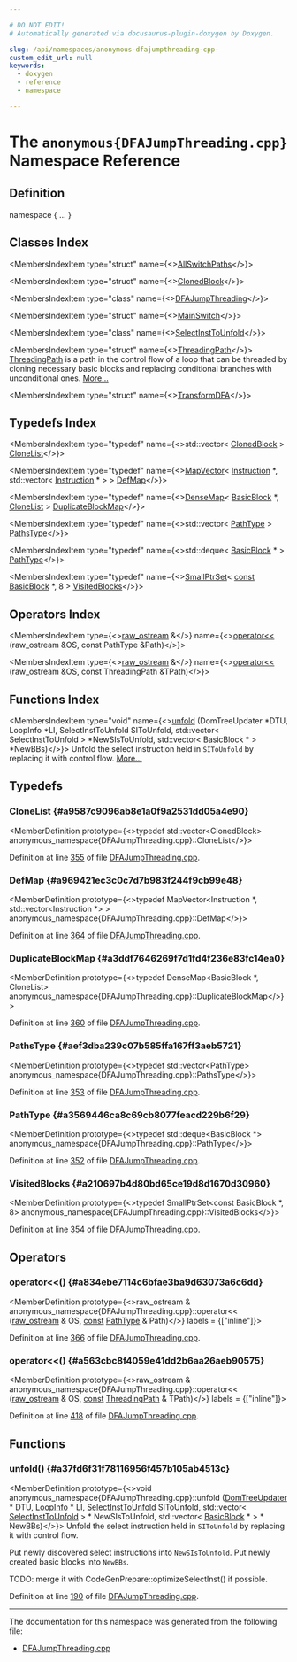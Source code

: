 ```yaml
---

# DO NOT EDIT!
# Automatically generated via docusaurus-plugin-doxygen by Doxygen.

slug: /api/namespaces/anonymous-dfajumpthreading-cpp-
custom_edit_url: null
keywords:
  - doxygen
  - reference
  - namespace

---
```





# The `anonymous{DFAJumpThreading.cpp}` Namespace Reference

<DoxygenPage pluginConfig={pluginConfig}>



## Definition

<CodeBlock>namespace &#123; ... &#125;</CodeBlock>

## Classes Index

<MembersIndex>

<MembersIndexItem
  type="struct"
  name={<><a href="/docs/api/structs/anonymous-namespace-dfajumpthreading-cpp-/allswitchpaths">AllSwitchPaths</a></>}>
</MembersIndexItem>

<MembersIndexItem
  type="struct"
  name={<><a href="/docs/api/structs/anonymous-namespace-dfajumpthreading-cpp-/clonedblock">ClonedBlock</a></>}>
</MembersIndexItem>

<MembersIndexItem
  type="class"
  name={<><a href="/docs/api/classes/anonymous-namespace-dfajumpthreading-cpp-/dfajumpthreading">DFAJumpThreading</a></>}>
</MembersIndexItem>

<MembersIndexItem
  type="struct"
  name={<><a href="/docs/api/structs/anonymous-namespace-dfajumpthreading-cpp-/mainswitch">MainSwitch</a></>}>
</MembersIndexItem>

<MembersIndexItem
  type="class"
  name={<><a href="/docs/api/classes/anonymous-namespace-dfajumpthreading-cpp-/selectinsttounfold">SelectInstToUnfold</a></>}>
</MembersIndexItem>

<MembersIndexItem
  type="struct"
  name={<><a href="/docs/api/structs/anonymous-namespace-dfajumpthreading-cpp-/threadingpath">ThreadingPath</a></>}>
<a href="/docs/api/structs/anonymous-namespace-dfajumpthreading-cpp-/threadingpath">ThreadingPath</a> is a path in the control flow of a loop that can be threaded by cloning necessary basic blocks and replacing conditional branches with unconditional ones. <a href="/docs/api/structs/anonymous-namespace-dfajumpthreading-cpp-/threadingpath/#details">More...</a>
</MembersIndexItem>

<MembersIndexItem
  type="struct"
  name={<><a href="/docs/api/structs/anonymous-namespace-dfajumpthreading-cpp-/transformdfa">TransformDFA</a></>}>
</MembersIndexItem>

</MembersIndex>

## Typedefs Index

<MembersIndex>

<MembersIndexItem
  type="typedef"
  name={<>std::vector&lt; <a href="/docs/api/structs/anonymous-namespace-dfajumpthreading-cpp-/clonedblock">ClonedBlock</a> &gt; <a href="#a9587c9096ab8e1a0f9a2531dd05a4e90">CloneList</a></>}>
</MembersIndexItem>

<MembersIndexItem
  type="typedef"
  name={<><a href="/docs/api/classes/llvm/mapvector">MapVector</a>&lt; <a href="/docs/api/classes/llvm/instruction">Instruction</a> &#42;, std::vector&lt; <a href="/docs/api/classes/llvm/instruction">Instruction</a> &#42; &gt; &gt; <a href="#a969421ec3c0c7d7b983f244f9cb99e48">DefMap</a></>}>
</MembersIndexItem>

<MembersIndexItem
  type="typedef"
  name={<><a href="/docs/api/classes/llvm/densemap">DenseMap</a>&lt; <a href="/docs/api/classes/llvm/basicblock">BasicBlock</a> &#42;, <a href="#a9587c9096ab8e1a0f9a2531dd05a4e90">CloneList</a> &gt; <a href="#a3ddf7646269f7d1fd4f236e83fc14ea0">DuplicateBlockMap</a></>}>
</MembersIndexItem>

<MembersIndexItem
  type="typedef"
  name={<>std::vector&lt; <a href="#a3569446ca8c69cb8077feacd229b6f29">PathType</a> &gt; <a href="#aef3dba239c07b585ffa167ff3aeb5721">PathsType</a></>}>
</MembersIndexItem>

<MembersIndexItem
  type="typedef"
  name={<>std::deque&lt; <a href="/docs/api/classes/llvm/basicblock">BasicBlock</a> &#42; &gt; <a href="#a3569446ca8c69cb8077feacd229b6f29">PathType</a></>}>
</MembersIndexItem>

<MembersIndexItem
  type="typedef"
  name={<><a href="/docs/api/classes/llvm/smallptrset">SmallPtrSet</a>&lt; <a href="/docs/api/files/lib/lib/target/lib/target/aarch64/aarch64promoteconstant-cpp/#a90f8350fecae261c25be85d38b451bff">const</a> <a href="/docs/api/classes/llvm/basicblock">BasicBlock</a> &#42;, 8 &gt; <a href="#a210697b4d80bd65ce19d8d1670d30960">VisitedBlocks</a></>}>
</MembersIndexItem>

</MembersIndex>

## Operators Index

<MembersIndex>

<MembersIndexItem
  type={<><a href="/docs/api/classes/llvm/raw-ostream">raw&#95;ostream</a> &amp;</>}
  name={<><a href="#a834ebe7114c6bfae3ba9d63073a6c6dd">operator&lt;&lt;</a> (raw&#95;ostream &amp;OS, const PathType &amp;Path)</>}>
</MembersIndexItem>

<MembersIndexItem
  type={<><a href="/docs/api/classes/llvm/raw-ostream">raw&#95;ostream</a> &amp;</>}
  name={<><a href="#a563cbc8f4059e41dd2b6aa26aeb90575">operator&lt;&lt;</a> (raw&#95;ostream &amp;OS, const ThreadingPath &amp;TPath)</>}>
</MembersIndexItem>

</MembersIndex>

## Functions Index

<MembersIndex>

<MembersIndexItem
  type="void"
  name={<><a href="#a37fd6f31f78116956f457b105ab4513c">unfold</a> (DomTreeUpdater &#42;DTU, LoopInfo &#42;LI, SelectInstToUnfold SIToUnfold, std::vector&lt; SelectInstToUnfold &gt; &#42;NewSIsToUnfold, std::vector&lt; BasicBlock &#42; &gt; &#42;NewBBs)</>}>
Unfold the select instruction held in <code>SIToUnfold</code> by replacing it with control flow. <a href="#a37fd6f31f78116956f457b105ab4513c">More...</a>
</MembersIndexItem>

</MembersIndex>


<SectionDefinition>

## Typedefs

### CloneList {#a9587c9096ab8e1a0f9a2531dd05a4e90}

<MemberDefinition
  prototype={<>typedef std::vector&lt;ClonedBlock&gt; anonymous&#95;namespace&#123;DFAJumpThreading.cpp&#125;::CloneList</>}>

Definition at line <a href="/docs/api/files/lib/lib/transforms/lib/transforms/scalar/dfajumpthreading-cpp/#l00355">355</a> of file <a href="/docs/api/files/lib/lib/transforms/lib/transforms/scalar/dfajumpthreading-cpp">DFAJumpThreading.cpp</a>.
</MemberDefinition>

### DefMap {#a969421ec3c0c7d7b983f244f9cb99e48}

<MemberDefinition
  prototype={<>typedef MapVector&lt;Instruction &#42;, std::vector&lt;Instruction &#42;&gt; &gt; anonymous&#95;namespace&#123;DFAJumpThreading.cpp&#125;::DefMap</>}>

Definition at line <a href="/docs/api/files/lib/lib/transforms/lib/transforms/scalar/dfajumpthreading-cpp/#l00364">364</a> of file <a href="/docs/api/files/lib/lib/transforms/lib/transforms/scalar/dfajumpthreading-cpp">DFAJumpThreading.cpp</a>.
</MemberDefinition>

### DuplicateBlockMap {#a3ddf7646269f7d1fd4f236e83fc14ea0}

<MemberDefinition
  prototype={<>typedef DenseMap&lt;BasicBlock &#42;, CloneList&gt; anonymous&#95;namespace&#123;DFAJumpThreading.cpp&#125;::DuplicateBlockMap</>}>

Definition at line <a href="/docs/api/files/lib/lib/transforms/lib/transforms/scalar/dfajumpthreading-cpp/#l00360">360</a> of file <a href="/docs/api/files/lib/lib/transforms/lib/transforms/scalar/dfajumpthreading-cpp">DFAJumpThreading.cpp</a>.
</MemberDefinition>

### PathsType {#aef3dba239c07b585ffa167ff3aeb5721}

<MemberDefinition
  prototype={<>typedef std::vector&lt;PathType&gt; anonymous&#95;namespace&#123;DFAJumpThreading.cpp&#125;::PathsType</>}>

Definition at line <a href="/docs/api/files/lib/lib/transforms/lib/transforms/scalar/dfajumpthreading-cpp/#l00353">353</a> of file <a href="/docs/api/files/lib/lib/transforms/lib/transforms/scalar/dfajumpthreading-cpp">DFAJumpThreading.cpp</a>.
</MemberDefinition>

### PathType {#a3569446ca8c69cb8077feacd229b6f29}

<MemberDefinition
  prototype={<>typedef std::deque&lt;BasicBlock &#42;&gt; anonymous&#95;namespace&#123;DFAJumpThreading.cpp&#125;::PathType</>}>

Definition at line <a href="/docs/api/files/lib/lib/transforms/lib/transforms/scalar/dfajumpthreading-cpp/#l00352">352</a> of file <a href="/docs/api/files/lib/lib/transforms/lib/transforms/scalar/dfajumpthreading-cpp">DFAJumpThreading.cpp</a>.
</MemberDefinition>

### VisitedBlocks {#a210697b4d80bd65ce19d8d1670d30960}

<MemberDefinition
  prototype={<>typedef SmallPtrSet&lt;const BasicBlock &#42;, 8&gt; anonymous&#95;namespace&#123;DFAJumpThreading.cpp&#125;::VisitedBlocks</>}>

Definition at line <a href="/docs/api/files/lib/lib/transforms/lib/transforms/scalar/dfajumpthreading-cpp/#l00354">354</a> of file <a href="/docs/api/files/lib/lib/transforms/lib/transforms/scalar/dfajumpthreading-cpp">DFAJumpThreading.cpp</a>.
</MemberDefinition>

</SectionDefinition>

<SectionDefinition>

## Operators

### operator&lt;&lt;() {#a834ebe7114c6bfae3ba9d63073a6c6dd}

<MemberDefinition
  prototype={<>raw&#95;ostream &amp; anonymous&#95;namespace&#123;DFAJumpThreading.cpp&#125;::operator&lt;&lt; (<a href="/docs/api/classes/llvm/raw-ostream">raw&#95;ostream</a> &amp; OS, <a href="/docs/api/files/lib/lib/target/lib/target/aarch64/aarch64promoteconstant-cpp/#a90f8350fecae261c25be85d38b451bff">const</a> <a href="#a3569446ca8c69cb8077feacd229b6f29">PathType</a> &amp; Path)</>}
  labels = {["inline"]}>

Definition at line <a href="/docs/api/files/lib/lib/transforms/lib/transforms/scalar/dfajumpthreading-cpp/#l00366">366</a> of file <a href="/docs/api/files/lib/lib/transforms/lib/transforms/scalar/dfajumpthreading-cpp">DFAJumpThreading.cpp</a>.
</MemberDefinition>

### operator&lt;&lt;() {#a563cbc8f4059e41dd2b6aa26aeb90575}

<MemberDefinition
  prototype={<>raw&#95;ostream &amp; anonymous&#95;namespace&#123;DFAJumpThreading.cpp&#125;::operator&lt;&lt; (<a href="/docs/api/classes/llvm/raw-ostream">raw&#95;ostream</a> &amp; OS, <a href="/docs/api/files/lib/lib/target/lib/target/aarch64/aarch64promoteconstant-cpp/#a90f8350fecae261c25be85d38b451bff">const</a> <a href="/docs/api/structs/anonymous-namespace-dfajumpthreading-cpp-/threadingpath">ThreadingPath</a> &amp; TPath)</>}
  labels = {["inline"]}>

Definition at line <a href="/docs/api/files/lib/lib/transforms/lib/transforms/scalar/dfajumpthreading-cpp/#l00418">418</a> of file <a href="/docs/api/files/lib/lib/transforms/lib/transforms/scalar/dfajumpthreading-cpp">DFAJumpThreading.cpp</a>.
</MemberDefinition>

</SectionDefinition>

<SectionDefinition>

## Functions

### unfold() {#a37fd6f31f78116956f457b105ab4513c}

<MemberDefinition
  prototype={<>void anonymous&#95;namespace&#123;DFAJumpThreading.cpp&#125;::unfold (<a href="/docs/api/classes/llvm/domtreeupdater">DomTreeUpdater</a> &#42; DTU, <a href="/docs/api/classes/llvm/loopinfo">LoopInfo</a> &#42; LI, <a href="/docs/api/classes/anonymous-namespace-dfajumpthreading-cpp-/selectinsttounfold">SelectInstToUnfold</a> SIToUnfold, std::vector&lt; <a href="/docs/api/classes/anonymous-namespace-dfajumpthreading-cpp-/selectinsttounfold">SelectInstToUnfold</a> &gt; &#42; NewSIsToUnfold, std::vector&lt; <a href="/docs/api/classes/llvm/basicblock">BasicBlock</a> &#42; &gt; &#42; NewBBs)</>}>
Unfold the select instruction held in <code>SIToUnfold</code> by replacing it with control flow.

Put newly discovered select instructions into <code>NewSIsToUnfold</code>. Put newly created basic blocks into <code>NewBBs</code>.

TODO: merge it with CodeGenPrepare::optimizeSelectInst() if possible.

Definition at line <a href="/docs/api/files/lib/lib/transforms/lib/transforms/scalar/dfajumpthreading-cpp/#l00190">190</a> of file <a href="/docs/api/files/lib/lib/transforms/lib/transforms/scalar/dfajumpthreading-cpp">DFAJumpThreading.cpp</a>.
</MemberDefinition>

</SectionDefinition>

<hr/>

The documentation for this namespace was generated from the following file:

<ul>
<li><a href="/docs/api/files/lib/lib/transforms/lib/transforms/scalar/dfajumpthreading-cpp">DFAJumpThreading.cpp</a></li>
</ul>

</DoxygenPage>
